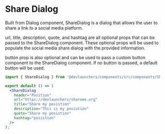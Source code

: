 

# Share Dialog

Built from Dialog component, ShareDialog is a dialog that allows the user to share a link to a social media platform.

url, title, description, quote, and hashtag are all optional props that can be passed to the ShareDialog component. These optional props will be used to populate the social media share dialog with the provided information.

button prop is also optional and can be used to pass a custom button component to the ShareDialog component. If no button is passed, a default button will be used.

<Meta of={ShareDialogStories} />

<Description of={ShareDialogStories} />

<Primary />

```jsx
import { ShareDialog } from '@devlaunchers/components/src/components/ShareDialog';

export default () => (
  <ShareDialog
    header="Position"
    url="https://devlaunchers/shareme.org"
    title="Share my posistion"
    description="This is my posistion"
    quote="Share my posistion"
    hashtag="posistion"
  />
);
```

<Stories />
